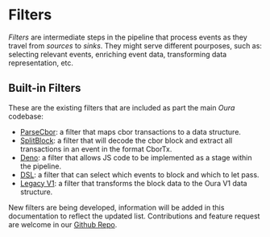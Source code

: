 # Filters

_Filters_ are intermediate steps in the pipeline that process events as they travel from _sources_ to _sinks_. They might serve different pourposes, such as: selecting relevant events, enriching event data, transforming data representation, etc.

## Built-in Filters

These are the existing filters that are included as part the main _Oura_ codebase:

- [ParseCbor](filters/parse_cbor): a filter that maps cbor transactions to a data structure.
- [SplitBlock](filters/split_block): a filter that will decode the cbor block and extract all transactions in an event in the format CborTx.
- [Deno](filters/deno): a filter that allows JS code to be implemented as a stage within the pipeline.
- [DSL](filters/dsl): a filter that can select which events to block and which to let pass.
- [Legacy V1](filters/legacy_v1): a filter that transforms the block data to the Oura V1 data structure.

New filters are being developed, information will be added in this documentation to reflect the updated list. Contributions and feature request are welcome in our [Github Repo](https://github.com/txpipe/oura).
